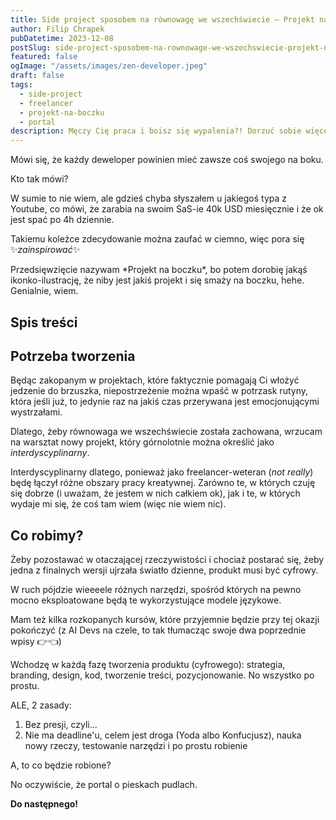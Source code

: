 ```yaml
---
title: Side project sposobem na równowagę we wszechświecie – Projekt na boczku 001
author: Filip Chrapek
pubDatetime: 2023-12-08
postSlug: side-project-sposobem-na-rownowage-we-wszechswiecie-projekt-na-boczku-001
featured: false
ogImage: "/assets/images/zen-developer.jpeg"
draft: false
tags:
  - side-project
  - freelancer
  - projekt-na-boczku
  - portal
description: Męczy Cię praca i boisz się wypalenia?! Dorzuć sobie więcej pracy po godzinach i zacznij staczać się w otchłań szaleństwa (nie no jajcuje, będzie git).
---
```



Mówi się, że każdy deweloper powinien mieć zawsze coś swojego na boku.

Kto tak mówi?

W sumie to nie wiem, ale gdzieś chyba słyszałem u jakiegoś typa z Youtube, co mówi, że zarabia na swoim SaS-ie 40k USD miesięcznie i że ok jest spać po 4h dziennie.

Takiemu koleżce zdecydowanie można zaufać w ciemno, więc pora się ✨*zainspirować*✨

<Callout>
Przedsięwzięcie nazywam *Projekt na boczku*, bo potem dorobię jakąś ikonko-ilustrację, że niby jest jakiś projekt i się smaży na boczku, hehe. Genialnie, wiem.
</Callout>

## Spis treści

## Potrzeba tworzenia

Będąc zakopanym w projektach, które faktycznie pomagają Ci włożyć jedzenie do brzuszka, niepostrzeżenie można wpaść w potrzask rutyny, która jeśli już, to jedynie raz na jakiś czas przerywana jest emocjonującymi wystrzałami. 

Dlatego, żeby równowaga we wszechświecie została zachowana, wrzucam na warsztat nowy projekt, który górnolotnie można określić jako *interdyscyplinarny*.

Interdyscyplinarny dlatego, ponieważ jako freelancer-weteran (*not really*) będę łączył różne obszary pracy kreatywnej. Zarówno te, w których czuję się dobrze (i uważam, że jestem w nich całkiem ok), jak i te, w których wydaje mi się, że coś tam wiem (więc nie wiem nic).

## Co robimy?

Żeby pozostawać w otaczającej rzeczywistości i chociaż postarać się, żeby jedna z finalnych wersji ujrzała światło dzienne, produkt musi być cyfrowy.

W ruch pójdzie wieeeele różnych narzędzi, spośród których na pewno mocno eksploatowane będą te wykorzystujące modele językowe.

Mam też kilka rozkopanych kursów, które przyjemnie będzie przy tej okazji pokończyć (z AI Devs na czele, to tak tłumacząc swoje dwa poprzednie wpisy 👉👈)

Wchodzę w każdą fazę tworzenia produktu (cyfrowego): strategia, branding, design, kod, tworzenie treści, pozycjonowanie. No wszystko po prostu.

ALE, 2 zasady:

1. Bez presji, czyli...
2. Nie ma deadline'u, celem jest droga (Yoda albo Konfucjusz), nauka nowy rzeczy, testowanie narzędzi i po prostu robienie

A, to co będzie robione?

No oczywiście, że portal o pieskach pudlach.

**Do następnego!**

